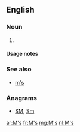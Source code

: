 {{also|Appendix:Variations of "ms"}}
==English==

===Noun===
{{head|en|noun plural form}}

# {{plural of|M|lang=en}}

====Usage notes====
{{U:en:plurals of letters}}

===See also===
* [[m's]]

===Anagrams===
* [[SM#English|SM]], [[Sm#English|Sm]]

[[ar:M's]]
[[fr:M's]]
[[mg:M's]]
[[nl:M's]]